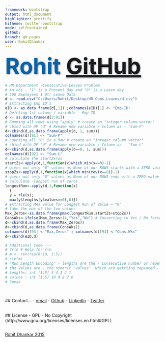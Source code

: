 ```yaml
---
framework: bootstrap
output: html_document
highlighter: prettify
hitheme: twitter-bootstrap
mode: selfcontained
github:
branch: gh-pages
user: RohitDhankar
---
```


<h1 style = "font-size: 72px;line-height: 72px;color: #0b62a4;margin: 20px 0 20px 0;text-shadow: 1px 1px 5px #789;"> Rohit <a href = "https://github.com/RohitDhankar"> GitHub</a></h1>


```r
# HR Department -Consecutive Leaves Problem 
# An obs - "1" is a Present day and "0" is a Leave day 
# 500 Employees 1 Qtr Leave Data 
d <- read.csv("C:/Users/Rohit/Desktop/HR-Cons.Leaves/d.csv")
# Extracting Emp ID's 
eID <- as.data.frame(d[,1]) ;colnames(eID)[1] <- "Emp-ID"
# Deleting 1st column / variable - Emp ID
d <- as.data.frame(d[2:91])
# Summing all rows using "apply" # create an "integer column vector" 
# cbind with DF "d" # Rename new variable / Column as - "Sum-P"
d<-cbind(d,as.data.frame(apply(d, 1, sum)))
colnames(d)[91] <- "Sum-P"
# Counting all "0" in a Row # create an "integer column vector" 
# cbind with DF "d" # Rename new variable / Column as - "Sum-L"
d<-cbind(d,as.data.frame(apply(d==0, 1, sum)))
colnames(d)[92] <- "Sum-L"
# calculate the startZeros  
startZs<-apply(d,1,function(x)which.min(x==0)-1) 
# gives out only "0" values as None of our ROWS starts with a ZERO value 
stopZs<-apply(d,1,function(x)which.min(rev(x==0))-1)
# gives out only "0" values as None of our ROWS ends with a ZERO value 
# calculate -longest run of zeros
longestRun<-apply(d,1,function(x)
  {
  y = rle(x);
  max(y$lengths[y$values==0],0)}) 
# extracting MAX value for Longest Run of Value = "0" 
# take the max of the two values
Max_Zeros<-as.data.frame(pmax(longestRun,startZs+stopZs))
ConsWks<-ifelse(Max_Zeros>14,"Yes","No") # Converting to Yes / No factor variable for "Two Consecutive Weeks of Leave"
d<-cbind(d,as.data.frame(Max_Zeros))
d<-cbind(d,as.data.frame(ConsWks))
colnames(d)[93] <-"Max.Zeros" ; colnames(d)[94] <-"Cons.Wks"
d<-cbind(eID,d)

# Additional Code ---
# ?rle # Help for rle 
# m <- rev(rep(6:10, 1:5))
# rle(m)
# "Run Length Encoding" - lengths are the - Consecutive number or repetioion fo the value 
# the Values are - the numeric "values"  which are gettting repeated - are the - Consecutive numbers . 
# lengths: int [1:5] 5 4 3 2 1
# values : int [1:5] 10 9 8 7 6
# ?pmax


```
```r

```

<br/>
## Contact...
- [ email](https://github.com/RohitDhankar)
- [ Github ](https://github.com/RohitDhankar)
- [ LinkedIn ](https://www.linkedin.com/in/rohitdhankar )
- [ Twitter  ](https://twitter.com/DhankarRohit)

<br/>
## License - GPL - No Copyright (http://www.gnu.org/licenses/licenses.en.html#GPL)
```

```
[ Rohit Dhankar 2015](https://github.com/RohitDhankar)
